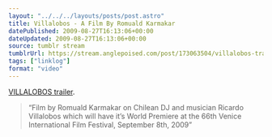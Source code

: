 ```yaml
---
layout: "../../../layouts/posts/post.astro"
title: Villalobos - A Film By Romuald Karmakar
datePublished: 2009-08-27T16:13:06+00:00
dateUpdated: 2009-08-27T16:13:06+00:00
source: tumblr stream
tumblrUrl: https://stream.anglepoised.com/post/173063504/villalobos-trailer-film-by-romuald-karmakar-on
tags: ["linklog"]
format: "video"
---
```



<YouTube id="https://www.youtube.com/watch?v=Tmy_4BuZOCM" />

[VILLALOBOS trailer][1].

> &ldquo;Film by Romuald Karmakar on Chilean DJ and musician Ricardo Villalobos which will have it&rsquo;s World Premiere at the 66th Venice International Film Festival, September 8th, 2009&rdquo;

[1]: http://www.youtube.com/watch?v=Tmy_4BuZOCM
